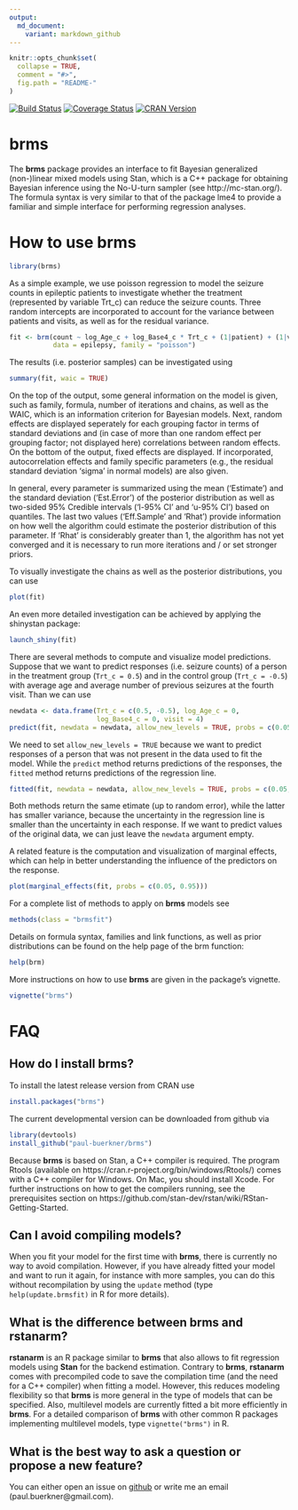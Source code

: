 ```yaml
---
output:
  md_document:
    variant: markdown_github
---
```


<!-- README.md is generated from README.Rmd. Please edit that file -->

```r
knitr::opts_chunk$set(
  collapse = TRUE,
  comment = "#>",
  fig.path = "README-"
)
```

[![Build Status](https://travis-ci.org/paul-buerkner/brms.svg?branch=master)](https://travis-ci.org/paul-buerkner/brms)
[![Coverage Status](https://codecov.io/github/paul-buerkner/brms/coverage.svg?branch=master)](https://codecov.io/github/paul-buerkner/brms?branch=master) 
[![CRAN Version](http://www.r-pkg.org/badges/version/brms)](http://cran.r-project.org/package=brms)

# brms

The <b>brms</b> package provides an interface to fit Bayesian generalized (non-)linear mixed models using Stan, which is a C++ package for obtaining Bayesian inference using the No-U-turn sampler (see http://mc-stan.org/). The formula syntax is very similar to that of the package lme4 to provide a familiar and simple interface for performing regression analyses.

<!--
```r
options(width=90)
```
-->

# How to use brms
```r
library(brms)
```

As a simple example, we use poisson regression to model the seizure counts in epileptic patients to investigate whether the treatment (represented by variable Trt_c) can reduce the seizure counts. Three random intercepts are incorporated to account for the variance between patients and visits, as well as for the residual variance. 
```r
fit <- brm(count ~ log_Age_c + log_Base4_c * Trt_c + (1|patient) + (1|visit) + (1|obs), 
           data = epilepsy, family = "poisson")
```

The results (i.e. posterior samples) can be investigated using
```r
summary(fit, waic = TRUE) 
```

On the top of the output, some general information on the model is given, such as family, formula, number of iterations and chains, as well as the WAIC, which is an information criterion for Bayesian models. Next, random effects are displayed seperately for each grouping factor in terms of standard deviations and (in case of more than one random effect per grouping factor; not displayed here) correlations between random effects. On the bottom of the output, fixed effects are displayed. If incorporated, autocorrelation effects and family specific parameters (e.g., the residual standard deviation 'sigma' in normal models) are also given.

In general, every parameter is summarized using the mean ('Estimate') and the standard deviation ('Est.Error') of the posterior distribution as well as two-sided 95% Credible intervals ('l-95% CI' and 'u-95% CI') based on quantiles. The last two values ('Eff.Sample' and 'Rhat') provide information on how well the algorithm could estimate the posterior distribution of this parameter. If 'Rhat' is considerably greater than 1, the algorithm has not yet converged and it is necessary to run more iterations and / or set stronger priors.

To visually investigate the chains as well as the posterior distributions, you can use
```r
plot(fit) 
``` 
An even more detailed investigation can be achieved by applying the shinystan package:
```r
launch_shiny(fit) 
``` 

There are several methods to compute and visualize model predictions. Suppose that we want to predict responses (i.e. seizure counts) of a person in the treatment group (`Trt_c = 0.5`) and in the control group (`Trt_c = -0.5`) with average age and average number of previous seizures at the fourth visit. Than we can use
```r
newdata <- data.frame(Trt_c = c(0.5, -0.5), log_Age_c = 0, 
                      log_Base4_c = 0, visit = 4)
predict(fit, newdata = newdata, allow_new_levels = TRUE, probs = c(0.05, 0.95))
```
We need to set `allow_new_levels = TRUE` because we want to predict responses of a person that was not present in the data used to fit the model. While the `predict` method returns predictions of the responses, the `fitted` method returns predictions of the regression line. 
```r
fitted(fit, newdata = newdata, allow_new_levels = TRUE, probs = c(0.05, 0.95))
```
Both methods return the same etimate (up to random error), while the latter has smaller variance, because the uncertainty in the regression line is smaller than the uncertainty in each response. If we want to predict values of the original data, we can just leave the `newdata` argument empty. 

A related feature is the computation and visualization of marginal effects, which can help in better  understanding the influence of the predictors on the response.
```r
plot(marginal_effects(fit, probs = c(0.05, 0.95)))
```

For a complete list of methods to apply on <b>brms</b> models see
```r
methods(class = "brmsfit") 
``` 

Details on formula syntax, families and link functions, as well as prior distributions can be found on the help page of the brm function:
```r
help(brm) 
``` 

More instructions on how to use <b>brms</b> are given in the package's vignette.
```r
vignette("brms") 
``` 

# FAQ

## How do I install brms?

To install the latest release version from CRAN use

```r
install.packages("brms")
```

The current developmental version can be downloaded from github via

```r
library(devtools)
install_github("paul-buerkner/brms")
```

Because <b>brms</b> is based on Stan, a C++ compiler is required. The program Rtools (available on https://cran.r-project.org/bin/windows/Rtools/) comes with a C++ compiler for Windows. On Mac, you should install Xcode. For further instructions on how to get the compilers running, see the prerequisites section on https://github.com/stan-dev/rstan/wiki/RStan-Getting-Started.

## Can I avoid compiling models?

When you fit your model for the first time with <b>brms</b>, there is currently no way to avoid compilation. However, if you have already fitted your model and want to run it again, for instance with more samples, you can do this without recompilation by using the `update` method (type `help(update.brmsfit)` in R for more details).

## What is the difference between brms and rstanarm?

<b>rstanarm</b> is an R package similar to <b>brms</b> that also allows to fit regression models using <b>Stan</b> for the backend estimation. Contrary to <b>brms</b>, <b>rstanarm</b> comes with precompiled code to save the compilation time (and the need for a C++ compiler) when fitting a model. However, this reduces modeling flexibility so that <b>brms</b> is more general in the type of models that can be specified. Also, multilevel models are currently fitted a bit more efficiently in <b>brms</b>. For a detailed comparison of <b>brms</b> with other common R packages implementing multilevel models, type `vignette("brms")` in R.

## What is the best way to ask a question or propose a new feature?

You can either open an issue on [github](https://github.com/paul-buerkner/brms) or write me an email (paul.buerkner@gmail.com).